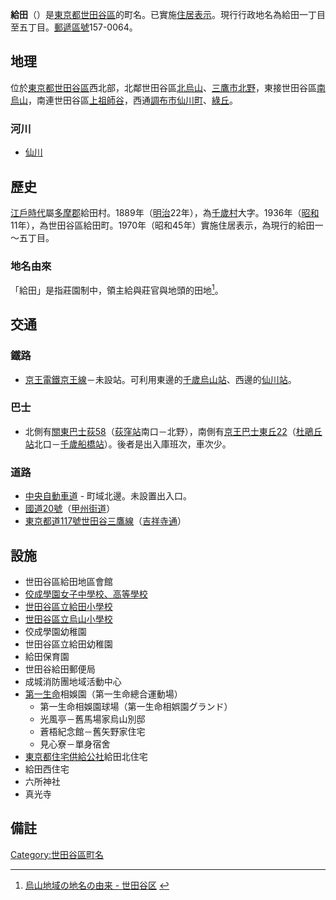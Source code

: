 {{Pathnav|日本|東京都|世田谷區|frame=1}}
{{Infobox Settlement
|official_name =  給田
|native_name =
|settlement_type = [[町|町]]
|image_skyline =
|imagesize =
|image_caption = 
|image_flag =
|image_seal =
| image_map =
| map_caption =
|subdivision_type = [[國家|國家]]
|subdivision_name = [[File:Flag_of_Japan.svg|border]] [[日本|日本]]
|subdivision_type1 = [[都道府縣|都道府縣]]
|subdivision_name1 = [[File:Flag_of_Tokyo_Prefecture.svg|25px]] [[東京都|東京都]]
|subdivision_type2 = [[東京都區部|特別區]]
|subdivision_name2 = [[File:Flag_of_Setagaya,_Tokyo.svg|25px]] [[世田谷區|世田谷區]]
|subdivision_type3 = [[地域|地域]]
|subdivision_name3 = [[烏山地域|烏山地域]]
|established_title =
|established_date =
|government_type =
|leader_title =
|leader_name =
|area_magnitude =
|area_total_sq_mi =
|area_total_km2 = 0.846
|area_land_sq_mi =
|area_land_km2 =
|area_urban_sq_mi =
|area_urban_km2 =
|area_metro_km2 =
|area_metro_sq_mi =
|population_as_of= 2013年（平成25年）9月1日
|population_footnotes = <ref>[http://www.city.setagaya.lg.jp/kurashi/107/157/692/694/1884/d00123410_d/fil/district201309.xls 平成25年（2013年）の世田谷区の町丁別人口と世帯数 - 世田谷区]</ref>
|population_total = 12216
|population_urban =
|population_metro =
|population_density_sq_mi =
|population_density_km2 = auto
| timezone = [[日本標準時間|JST]]
| utc_offset = +9
|timezone_DST =
|utc_offset_DST =
|latd=|latm=|lats=|latNS=
|longd=|longm=|longs=|longEW=
|elevation_footnotes=
|elevation_m =
|elevation_ft =
|postal_code_type = [[郵遞區號|郵遞區號]]
|postal_code = 157-0064　
|area_code =
|website =
|footnotes =
}}
'''給田'''（{{jpn|j=給田|hg=きゅうでん|rm=Kyūden|f=y}}）是[[東京都|東京都]][[世田谷區|世田谷區]]的町名。已實施[[住居表示|住居表示]]。現行行政地名為給田一丁目至五丁目。[[郵遞區號|郵遞區號]]157-0064。

== 地理 ==
位於[[東京都|東京都]][[世田谷區|世田谷區]]西北部，北鄰世田谷區[[北烏山|北烏山]]、[[三鷹市|三鷹市]][[北野_(三鷹市)|北野]]，東接世田谷區[[南烏山|南烏山]]，南連世田谷區[[上祖師谷|上祖師谷]]，西通[[調布市|調布市]][[仙川町|仙川町]]、[[綠丘_(調布市)|綠丘]]。

=== 河川 ===
* [[仙川|仙川]]

== 歷史 ==
[[江戶時代|江戶時代]]屬[[多摩郡|多摩郡]]給田村。1889年（[[明治|明治]]22年），為[[千歲村|千歲村]]大字。1936年（[[昭和|昭和]]11年），為世田谷區給田町。1970年（昭和45年）實施住居表示，為現行的給田一～五丁目。

=== 地名由來 ===
「給田」是指莊園制中，領主給與莊官與地頭的田地<ref>[http://www.city.setagaya.lg.jp/05/2037/2057/d00120071.html 烏山地域の地名の由来 - 世田谷区] {{webarchive|url=https://web.archive.org/web/20131004215422/http://www.city.setagaya.lg.jp/05/2037/2057/d00120071.html |date=2013-10-04 }}</ref>。

== 交通 ==
=== 鐵路 ===
*[[京王電鐵|京王電鐵]][[京王線|京王線]]－未設站。可利用東邊的[[千歲烏山站|千歲烏山站]]、西邊的[[仙川站|仙川站]]。

=== 巴士 ===
* 北側有[[關東巴士|關東巴士]][[關東巴士五日市街道營業所#高井戶線|荻58]]（[[荻窪站|荻窪站]]南口－北野），南側有[[京王巴士東|京王巴士東]][[京王巴士東、調布營業所#船橋線|丘22]]（[[杜鵑丘站|杜鵑丘站]]北口－[[千歲船橋站|千歲船橋站]]）。後者是出入庫班次，車次少。

=== 道路 ===
* [[中央自動車道|中央自動車道]] - 町域北邊。未設置出入口。
* [[國道20號|國道20號]]（[[甲州街道|甲州街道]]）
* [[東京都道117號世田谷三鷹線|東京都道117號世田谷三鷹線]]（[[吉祥寺通|吉祥寺通]]）

== 設施 ==
* 世田谷區給田地區會館
* [[佼成學園女子中學校、高等學校|佼成學園女子中學校、高等學校]]
* [[世田谷區立給田小學校|世田谷區立給田小學校]]
* [[世田谷區立烏山小學校|世田谷區立烏山小學校]]
* 佼成學園幼稚園
* 世田谷區立給田幼稚園
* 給田保育園
* 世田谷給田郵便局
* 成城消防團地域活動中心
* [[第一生命|第一生命]]相娛園（第一生命總合運動場）
** 第一生命相娛園球場（第一生命相娯園グランド）
** 光風亭－舊馬場家烏山別邸
** 蒼梧紀念館－舊矢野家住宅
** 見心寮－單身宿舍
* [[東京都住宅供給公社|東京都住宅供給公社]]給田北住宅
* 給田西住宅
* 六所神社
* 真光寺

== 備註 ==
{{reflist}}

{{世田谷區的町名}}
{{DEFAULTSORT:Kyuden}}

[[Category:世田谷區町名|Category:世田谷區町名]]